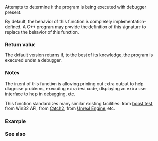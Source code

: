 {{cpp/title|is_debugger_present}}
{{cpp/error/navbar}}
{{ddcl|header=debugging|since=c++26|
bool is_debugger_present() noexcept;
}}

Attempts to determine if the program is being executed with debugger present.

By default, the behavior of this function is completely implementation-defined. A C++ program may provide the definition of this signature to replace the behavior of this function.

===Return value===
The default version returns {{c|true}} if, to the best of its knowledge, the program is executed under a debugger.

===Notes===
The intent of this function is allowing printing out extra output to help diagnose problems, executing extra test code, displaying an extra user interface to help in debugging, etc.

This function standardizes many similar existing facilities: [https://github.com/boostorg/test/blob/develop/include/boost/test/impl/debug.ipp#L647 {{tt|under_debugger}}] from [https://www.boost.org/doc/libs/release/libs/test/doc/html/index.html boost.test], [https://learn.microsoft.com/en-us/windows/win32/api/debugapi/nf-debugapi-isdebuggerpresent {{tt|IsDebuggerPresent()}}] from Win32 API, [https://github.com/catchorg/Catch2/blob/devel/src/catch2/internal/catch_debugger.cpp {{tt|isDebuggerActive}}] from [https://github.com/catchorg/Catch2 Catch2], [https://docs.unrealengine.com/5.0/en-US/API/Runtime/Core/GenericPlatform/FGenericPlatformMisc/IsDebuggerPresent/ {{tt|IsDebuggerPresent}}] from [https://www.unrealengine.com/ Unreal Engine], etc.

{{ftm begin}}
{{ftm|__cpp_lib_debugging|Debugging support library|value=202311L|std=C++26|rowspan=2}}
{{ftm|-|Replaceable {{tt|std::is_debugger_present}}|value=202403L|std=C++26}}
{{ftm end}}

===Example===
{{example}}

===See also===
{{dsc begin}}
{{dsc inc|cpp/utility/dsc breakpoint}}
{{dsc inc|cpp/utility/dsc breakpoint_if_debugging}}
{{dsc end}}

{{langlinks|de|es|fr|it|ja|pt|ru|zh}}